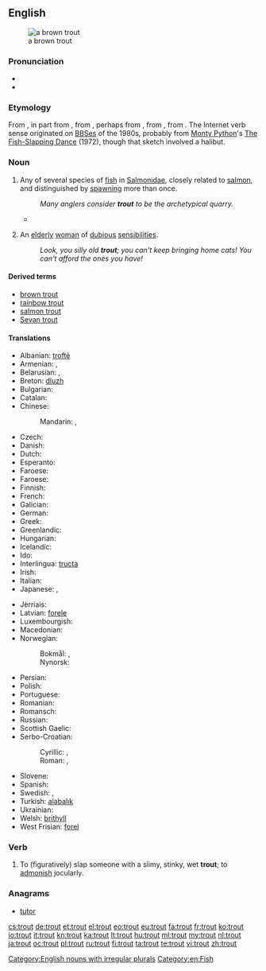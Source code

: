 {{wikipedia}}
==English==
[[Image:Bachforelle Zeichnung.jpg|thumb|a brown trout]]

===Pronunciation===
* {{audio|en-us-trout.ogg|Audio (US)}}
* {{rhymes|aʊt}}

===Etymology===
From {{etyl|ang|en}} {{term|truht|lang=ang}}, in part from {{etyl|fro|en}} {{term|truite|lang=fro}}, from {{etyl|LL.|en}} {{term|tructa|lang=la}}, perhaps from {{etyl|grc|en}} {{term|τρώκτης|sc=polytonic|tr=trōktēs||nibbler|lang=grc}}, from {{term|τρώγω|sc=polytonic|tr=trōgō||I gnaw|lang=grc}}, from {{etyl|ine-pro|en}} {{term/t|ine-pro|*tere-||to rub, to turn}}. The Internet verb sense originated on [[BBS]]es of the 1980s, probably from [[w:Monty Python|Monty Python]]'s [[w:The Fish-Slapping Dance|The Fish-Slapping Dance]] (1972), though that sketch involved a halibut.

===Noun===
{{wikipedia}}
{{en-noun|trout|pl2=trouts}}

# Any of several species of [[fish]] in [[Salmonidae]], closely related to [[salmon]], and distinguished by [[spawn]]ing more than once.
#: ''Many anglers consider '''trout''' to be the archetypical quarry.''
#*{{quote-book|year=1922|author=[[w:Michael Arlen|Michael Arlen]]|title=“Piracy”: A Romantic Chronicle of These Days|chapter=3/19/2|url=http://openlibrary.org/works/OL1519647W
|passage=“This morning,” he said, “We will fish, Turner.  We will cast for '''trout''' so that we may catch grayling.”}}
# {{context|British|pejorative|lang=en}} An [[elderly]] [[woman]] of [[dubious]] [[sensibilities]].
#: ''Look, you silly old '''trout'''; you can't keep bringing home cats! You can't afford the ones you have!''

====Derived terms====
* [[brown trout]]
* [[rainbow trout]]
* [[salmon trout]]
* [[Sevan trout]]

====Translations====
{{trans-top|fish}}
* Albanian: [[troftë]] {{f}}
* Armenian: {{t-|hy|կարմրախայտ|tr=karmraxayt}}, {{qualifier|Sevan trout}} {{t-|hy|իշխան|tr=išxan}}
* Belarusian: {{t-|be|стронга|f|tr=strónha|sc=Cyrl}}, {{t-|be|фарэль|f|tr=farelʹ|sc=Cyrl}}
* Breton: [[dluzh]] {{m}}
* Bulgarian: {{t+|bg|пъстърва|f|tr=pǎstǎrva|sc=Cyrl}}
* Catalan: {{t-|ca|truita|f}}
* Chinese:
*: Mandarin: {{t+|cmn|尊魚|sc=Hani}}, {{t+|cmn|尊鱼|tr=zūnyú|sc=Hani}}
* Czech: {{t+|cs|pstruh|m}}
* Danish: {{t-|da|ørred|c}}
* Dutch: {{t+|nl|forel|m}}
* Esperanto: {{t-|eo|truto}}
* Faroese: {{t-|fo|eyriði|m}}
* Faroese: {{t-|fo|eyriði|m}}
* Finnish: {{t+|fi|taimen}}
* French: {{t+|fr|truite|f}}
* Galician: {{t+|gl|troita|f}}
* German: {{t+|de|Forelle|f}}
* Greek: {{t+|el|πέστροφα|f|tr=péstrofa|sc=Grek}}
* Greenlandic: {{t-|kl|eqaluk}}
* Hungarian: {{t+|hu|pisztráng}}
* Icelandic: {{t-|is|silungur|m}}
* Ido: {{t+|io|truto}}
* Interlingua: [[tructa]]
* Irish: {{t-|ga|breac|m}}
* Italian: {{t+|it|trota|f}}
* Japanese: {{t+|ja|鱒|tr=ます, masu|sc=Jpan}}, {{t-|ja|マス|tr=masu|sc=Jpan}}
{{trans-mid}}
* Jèrriais: {{tø|roa-jer|truite|f}}
* Latvian: [[forele]] {{f}}
* Luxembourgish: {{t-|lb|Frell|f}}
* Macedonian: {{t-|mk|пастрмка|f|tr=pástrmka}}
* Norwegian:
*: Bokmål: {{t+|no|ørret|m}}, {{t+|no|aure|m}}
*: Nynorsk: {{t+|nn|aure|m}}
* Persian: {{t|fa|قزل‌آلا|tr=qezel-âlâ|sc=fa-Arab}}
* Polish: {{t+|pl|pstrąg|m}}
* Portuguese: {{t+|pt|truta|f}}
* Romanian: {{t-|ro|păstrăv|m}}
* Romansch: {{t-|rm|litgiva|f}}
* Russian: {{t+|ru|форель|f|tr=forɛ́lʹ}}
* Scottish Gaelic: {{t-|gd|breac|m}}
* Serbo-Croatian:
*: Cyrillic: {{t-|sh|пастрва|f}}, {{t-|sh|пастрмка|f}}
*: Roman: {{t-|sh|pastrva|f}}, {{t-|sh|pastrmka|f}}
* Slovene: {{t+|sl|postrv|f}}
* Spanish: {{t+|es|trucha|f}}
* Swedish: {{t+|sv|forell|c}}, {{t+|sv|öring|c}}
* Turkish: [[ala]][[balık]]
* Ukrainian: {{t-|uk|форель|f|tr=forelʹ}}
* Welsh: [[brithyll]]
* West Frisian: [[forel]] {{c}}
{{trans-bottom}}

===Verb===
{{en-verb}}

# {{context|Internet|_|chat|lang=en}} To (figuratively) slap someone with a slimy, stinky, wet '''trout'''; to [[admonish]] jocularly.

===Anagrams===
* [[tutor#English|tutor]]

[[Category:English nouns with irregular plurals]]
[[Category:en:Fish]]

[[cs:trout]]
[[de:trout]]
[[et:trout]]
[[el:trout]]
[[eo:trout]]
[[eu:trout]]
[[fa:trout]]
[[fr:trout]]
[[ko:trout]]
[[io:trout]]
[[it:trout]]
[[kn:trout]]
[[ka:trout]]
[[lt:trout]]
[[hu:trout]]
[[ml:trout]]
[[my:trout]]
[[nl:trout]]
[[ja:trout]]
[[oc:trout]]
[[pl:trout]]
[[ru:trout]]
[[fi:trout]]
[[ta:trout]]
[[te:trout]]
[[vi:trout]]
[[zh:trout]]